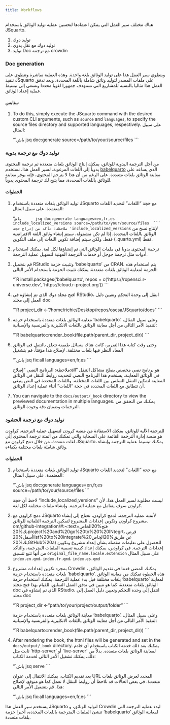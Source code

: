 ```yaml
--- 
title: Workflows 
---
```

هناك مختلف سير العمل التي يمكن اعتمادها لتحسين عملية توليد الوثائق باستخدام JSquarto.

1. توليد دوك
2. توليد دوك مع نقل يدوي
3. توليد Doc مع ترجمة crowdin

### Doc generation {#sec-workflows}
وينطوي سير العمل هذا على توليد الوثائق بلغة واحدة. وهذه العملية مباشرة وتنطوي على تنفيذ JSquarto على ملفات المصدر لتوليد وثائق شاملة باللغة المحددة. ويعد تدفق العمل هذا مثاليا بالنسبة للمشاريع التي تستهدف جمهورا لغويا محددا وتسعى إلى تبسيط عملية إعداد الوثائق.

#### ستابس
1. To do this, simply execute the JSquarto command with the desired custom CLI arguments, such as `source` and `languages`, to specify the source files directory and supported languages, respectively. على سبيل المثال:
   
    “`باش
        jsq doc:generate source=/path/to/your/source/files 
    ```

### توليد دوك مع ترجمة يدوية
من أجل الترجمة اليدوية للوثائق، يمكنك إنتاج الوثائق بلغات متعددة ثم ترجمة المحتوى يدوياً إلى اللغات المرغوبة. لسير العمل هذا، نستخدم [babelquarto](https://docs.ropensci.org/babelquarto/) الذي يساعد على معاينة الوثائق بلغات متعددة. على الرغم من أن هذا لا يترجم المحتوى، فإنه يوفر معاينة للوثائق باللغات المحددة، مما يتيح لك ترجمة المحتوى يدوياً.

#### الخطوات
1. توليد الوثائق بلغات متعددة باستخدام JSquarto مع حجة "اللغات" لتحديد اللغات المعتمدة. على سبيل المثال:

    “`باش
        jsq doc:generate languages=en,fr,es include_localized_versions source=/path/to/your/source/files
    ```
ملاحظة: تأكد من إدراج حجة 'include_localized_versions` لإنتاج نسخ من الوثائق باللغات المحددة. إذا لم تكن مشمولة، سيتم إنشاء وثائق اللغة الافتراضية فقط. ولكن سيتم إضافة تكوين اللغات إلى ملف التكوين (_quarto.yml) فقط.

2. ترجمة المحتوى يدويا في ملفات الوثائق التي تم إنشاؤها لكل لغة. يمكنك استخدام أدوات مثل ترجمة جوجل أو خدمات الترجمة المهنية لتسهيل عملية الترجمة.

3. قم بتحميل RStudio وتثبيت حزمة 'babelquarto' من CRAN. يتم استخدام هذه الحزمة لمعاينة الوثائق بلغات متعددة. يمكنك تثبيت الحزمة باستخدام الأمر التالي:
    
    “`R
        install.packages('babelquarto', repos = c('https://ropensci.r-universe.dev', 'https://cloud.r-project.org'))
    ```

4. افتح مجلد دوك الذي تم إنشاؤه في RStudio، انتقل إلى وحدة التحكم وتعيين دليل العمل إلى مجلد doc
   
    “`R
        project_dir <- "/home/richie/Desktop/repos/oscsa/JSquarto/docs"
    ```

5. معاينة الوثائق بلغات متعددة باستخدام حزمة 'babelquarto'. وعلى سبيل المثال، لتنفيذ الأمر التالي من أجل معاينة الوثائق باللغات الانكليزية والفرنسية والإسبانية:
    
    “`R
       babelquarto::render_book(file.path(parent_dir, project_dir))
    ```
6. وحتى وقت كتابة هذا التقرير، كانت هناك مسائل طفيفة تتعلق بالتنقل في الوثائق المعاد النظر فيها بلغات مختلفة. لإصلاح هذا مؤقتاً، قم بتشغيل 
    
    “`باش
        jsq fix:all languages=en,fr,es
    ```

    ملاحظة: البرنامج النصي "إصلاح:all" هو برنامج نصي مخصص يصلح مشاكل التنقل في الوثائق المعاينة. يستخدم هذا البرنامج النصي لتحديث روابط التنقل في الوثائق المعاينة لتمكين التنقل السلس بين اللغات المختلفة. واللغات المحددة في النص ينبغي أن تتطابق مع اللغات المحددة في حجة "اللغات" أثناء عملية إعداد الوثائق.

7. You can navigate to the `docs/output/_book` directory to view the previewed documentation in multiple languages. يمكنك من التحقق من الترجمات وضمان دقة وجودة الوثائق.



### توليد دوك مع ترجمة الحشود
للترجمة الآلية للوثائق، يمكنك الاستفادة من منصة كرودن لتسهيل عملية الترجمة. كراودِن هو منصة إدارة الترجمة القائمة على السحابة والتي تمكنك من أتمتة ترجمة المحتوى إلى لغات متعددة. من خلال دمج كراودِن مع JSquarto، يمكنك تبسيط عملية الترجمة وإنشاء وثائق شاملة بلغات مختلفة بكفاءة.

#### الخطوات
1. توليد الوثائق بلغات متعددة باستخدام JSquarto مع حجة "اللغات" لتحديد اللغات المعتمدة. على سبيل المثال:

    “`باش
        jsq doc:generate languages=en,fr,es source=/path/to/your/source/files
    ```

    لاحظ أن حجة "include_localized_versions" ليست مطلوبة لسير العمل هذا، لأن كراودِن سوف يتعامل مع عملية الترجمة. وإنشاء ملفات مختلفة لكل لغة.

2. دمج كراودِن مع JSquarto لأتمتة عملية الترجمة. لدمج كراودن، تحتاج إلى إنشاء مشروع كراودِن وتكوين إعدادات المشروع لتمكين الترجمة التلقائية للوثائق. om/github-integration/#:~:text=فتح%20الخاص بك%20project%20and%20go%20to%20%20INtegrt، قرص أسفل%20list%20to%20integrate%20عن طريق%20الخاص بك%20GitHub%20a) للحصول على تعليمات مفصلة بشأن إعداد مشروع وتكوين إعدادات الترجمة.
في كراودين، يمكنك إعداد كيفية تسمية الملفات المترجمة، والتأكد من أنها تتبع تنسيق `original_file_name.locale.extension` على سبيل المثال `index.en.qmd`، `index.fr.qmd`، `index.es.qmd`

3. بمجرد تكوين إعدادات مشروع Crowdin ، يمكنك المضي قدما في تقديم الوثائق بلغات متعددة باستخدام حزمة 'babelquarto'. هذه الخطوة تمكنك من معاينة الوثائق بلغات مختلفة قبل بدء عملية الترجمة. يمكنك استخدام حزمة 'babelquarto' لمعاينة الوثائق بلغات متعددة، كما هو مبين في تدفق العمل السابق. للقيام بهذا فتح مجلد doc الذي تم إنشاؤه في RStudio، انتقل إلى وحدة التحكم وتعيين دليل العمل إلى مجلد doc
    
    “`R
        project_dir <- "path/to/your/project/output/folder"
    ```

    معاينة الوثائق بلغات متعددة باستخدام حزمة 'babelquarto'. وعلى سبيل المثال، لتنفيذ الأمر التالي من أجل معاينة الوثائق باللغات الانكليزية والفرنسية والإسبانية:
    
    “`R
       babelquarto::render_book(file.path(parent_dir, project_dir))
    ```

4. After rendering the book, the html files will be generated and set in the `docs/output/_book` directory. يمكنك بعد ذلك خدمة الكتاب باستخدام أي خادم ثابت مثل 'http-server' أو 'live-server' لمعاينة الوثائق بلغات متعددة. بدلاً من ذلك، يمكنك تشغيل الأمر التالي لخدمة الكتاب:
    
    “`باش
        jsq serve
    ```

    بعد تقديم الكتاب، يمكنك الانتقال إلى عنوان URL المحدد لعرض الوثائق بلغات متعددة. في بعض الحالات قد تلاحظ أن روابط التنقل لا تعمل كما هو متوقع. لإصلاح هذا، قم بتشغيل الأمر التالي:
    
    “`باش
        jsq fix:all languages=en,fr,es
    ```

يستخدم سير العمل هذا JSquarto لتوليد الوثائق، و Crowdin لبدء عملية الترجمة التي تنشئ الملفات المترجمة باللغات المحددة، أخيرا حزمة 'babelquarto' لمعاينة الوثائق بلغات متعددة. 



